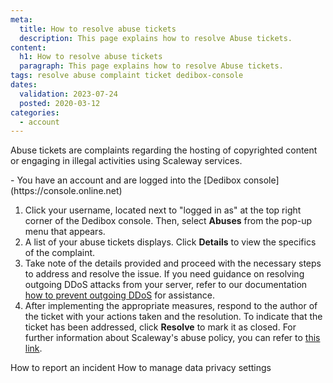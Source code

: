 ```yaml
---
meta:
  title: How to resolve abuse tickets
  description: This page explains how to resolve Abuse tickets.
content:
  h1: How to resolve abuse tickets
  paragraph: This page explains how to resolve Abuse tickets.
tags: resolve abuse complaint ticket dedibox-console 
dates:
  validation: 2023-07-24
  posted: 2020-03-12
categories:
  - account
---
```


Abuse tickets are complaints regarding the hosting of copyrighted content or engaging in illegal activities using Scaleway services.

<Message type="requirement">
  - You have an account and are logged into the [Dedibox console](https://console.online.net) 
</Message>


1. Click your username, located next to "logged in as" at the top right corner of the Dedibox console. Then, select **Abuses** from the pop-up menu that appears.
2. A list of your abuse tickets displays. Click **Details** to view the specifics of the complaint.
3. Take note of the details provided and proceed with the necessary steps to address and resolve the issue. If you need guidance on resolving outgoing DDoS attacks from your server, refer to our documentation [how to prevent outgoing DDoS](/compute/instances/reference-content/preventing-outgoing-ddos/) for assistance.
4. After implementing the appropriate measures, respond to the author of the ticket with your actions taken and the resolution. To indicate that the ticket has been addressed, click **Resolve** to mark it as closed.
    <Message type="note">
      For further information about Scaleway's abuse policy, you can refer to [this link](https://www.scaleway.com/en/abuse-notice/).
    </Message>

<Navigation title="See Also">
  <PreviousButton to="/dedibox-console/my-account/how-to/report-incident">How to report an incident</PreviousButton>
  <NextButton to="/dedibox-console/my-account/how-to/manage-data-settings/">How to manage data privacy settings</NextButton>
</Navigation>